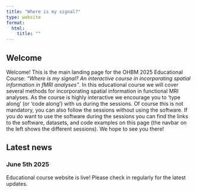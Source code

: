 ```yaml
---
title: "Where is my signal?"
type: website
format:
  html:
    title: ""
---
```


## Welcome

Welcome! This is the main landing page for the OHBM 2025 Educational Course: *"Where is my signal? An interactive course in incorporating spatial information in fMRI analyses"*. In this educational course we will cover several methods for incorporating spatial information in functional MRI analyses. As the course is highly interactive we encourage you to 'type along' (or 'code along') with us during the sessions. Of course this is not mandatory, you can also follow the sessions without using the software. If you do want to use the software during the sessions you can find the links to the software, datasets, and code examples on this page (the navbar on the left shows the different sessions). We hope to see you there!

## Latest news

### June 5th 2025 

Educational course website is live! Please check in regularly for the latest updates.

